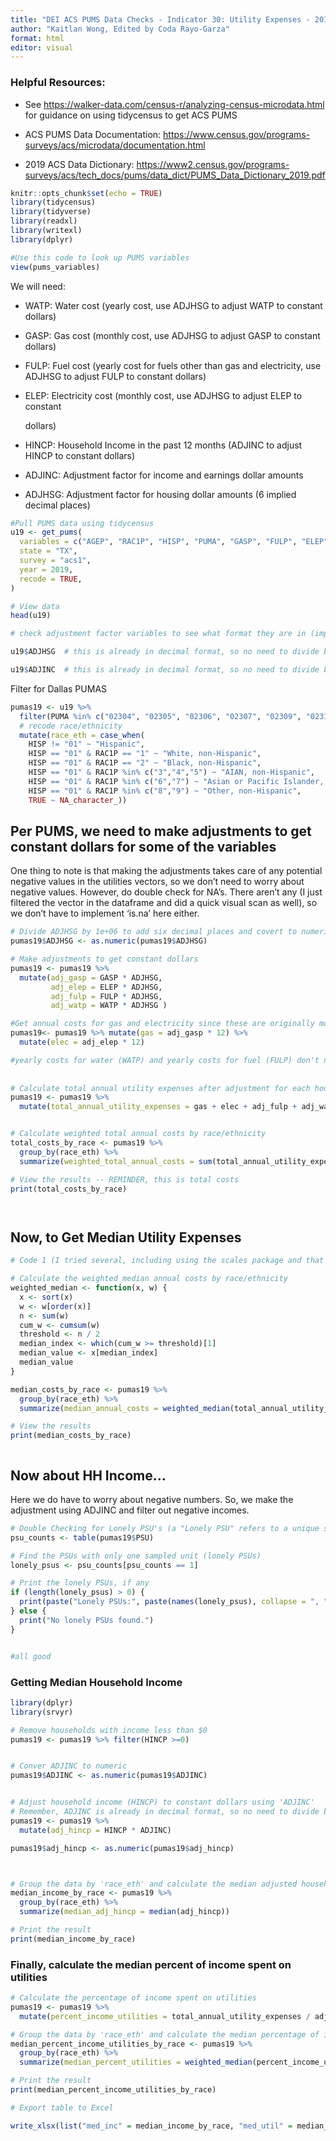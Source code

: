 ---
title: "DEI ACS PUMS Data Checks - Indicator 30: Utility Expenses - 2019 Final Version"
author: "Kaitlan Wong, Edited by Coda Rayo-Garza"
format: html
editor: visual
---

### **Helpful Resources:**

-   See <https://walker-data.com/census-r/analyzing-census-microdata.html> for guidance on using tidycensus to get ACS PUMS

-   ACS PUMS Data Documentation: <https://www.census.gov/programs-surveys/acs/microdata/documentation.html>

-   2019 ACS Data Dictionary: [https://www2.census.gov/programs-surveys/acs/tech_docs/pums/data_dict/PUMS_Data_Dictionary_2019.pdf](https://www2.census.gov/programs-surveys/acs/tech_docs/pums/data_dict/PUMS_Data_Dictionary_2021.pdf){.uri}

```{r setup, include=FALSE}
knitr::opts_chunk$set(echo = TRUE)
library(tidycensus) 
library(tidyverse) 
library(readxl) 
library(writexl) 
library(dplyr)
```

```{r}
#Use this code to look up PUMS variables 
view(pums_variables)
```

We will need:

-   WATP: Water cost (yearly cost, use ADJHSG to adjust WATP to constant dollars)

-   GASP: Gas cost (monthly cost, use ADJHSG to adjust GASP to constant dollars)

-   FULP: Fuel cost (yearly cost for fuels other than gas and electricity, use ADJHSG to adjust FULP to constant dollars)

-   ELEP: Electricity cost (monthly cost, use ADJHSG to adjust ELEP to constant

    dollars)

-   HINCP: Household Income in the past 12 months (ADJINC to adjust HINCP to constant dollars)

-   ADJINC: Adjustment factor for income and earnings dollar amounts

-   ADJHSG: Adjustment factor for housing dollar amounts (6 implied decimal places)

```{r}
#Pull PUMS data using tidycensus 
u19 <- get_pums(
  variables = c("AGEP", "RAC1P", "HISP", "PUMA", "GASP", "FULP", "ELEP", "WATP", "ADJINC", "ADJHSG", "HINCP"),
  state = "TX",
  survey = "acs1",
  year = 2019,
  recode = TRUE,
)

# View data
head(u19)
```

```{r}
# check adjustment factor variables to see what format they are in (implied decimals vs. decimal format)

u19$ADJHSG  # this is already in decimal format, so no need to divide by 1e+06 (unlike 2019 pums dataset)

u19$ADJINC  # this is already in decimal format, so no need to divide by 1e+06
```

Filter for Dallas PUMAS

```{r}
pumas19 <- u19 %>%
  filter(PUMA %in% c("02304", "02305", "02306", "02307", "02309", "02310", "02311", "02312", "02313", "02314", "02315", "02316", "02319", "01901", "02001")) %>%
  # recode race/ethnicity
  mutate(race_eth = case_when(
    HISP != "01" ~ "Hispanic",
    HISP == "01" & RAC1P == "1" ~ "White, non-Hispanic",
    HISP == "01" & RAC1P == "2" ~ "Black, non-Hispanic",
    HISP == "01" & RAC1P %in% c("3","4","5") ~ "AIAN, non-Hispanic",
    HISP == "01" & RAC1P %in% c("6","7") ~ "Asian or Pacific Islander, non-Hispanic",
    HISP == "01" & RAC1P %in% c("8","9") ~ "Other, non-Hispanic",
    TRUE ~ NA_character_)) 
```

## Per PUMS, we need to make adjustments to get constant dollars for some of the variables

One thing to note is that making the adjustments takes care of any potential negative values in the utilities vectors, so we don't need to worry about negative values. However, do double check for NA's. There aren't any (I just filtered the vector in the dataframe and did a quick visual scan as well), so we don't have to implement 'is.na' here either.

```{r}
# Divide ADJHSG by 1e+06 to add six decimal places and covert to numeric
pumas19$ADJHSG <- as.numeric(pumas19$ADJHSG)

# Make adjustments to get constant dollars 
pumas19 <- pumas19 %>%
  mutate(adj_gasp = GASP * ADJHSG,
         adj_elep = ELEP * ADJHSG,
         adj_fulp = FULP * ADJHSG,
         adj_watp = WATP * ADJHSG )

#Get annual costs for gas and electricity since these are originally monthly 
pumas19<- pumas19 %>% mutate(gas = adj_gasp * 12) %>%
  mutate(elec = adj_elep * 12) 

#yearly costs for water (WATP) and yearly costs for fuel (FULP) don't need to be multiplied
  
  
# Calculate total annual utility expenses after adjustment for each household
pumas19 <- pumas19 %>%
  mutate(total_annual_utility_expenses = gas + elec + adj_fulp + adj_watp)


# Calculate weighted total annual costs by race/ethnicity
total_costs_by_race <- pumas19 %>%
  group_by(race_eth) %>%
  summarize(weighted_total_annual_costs = sum(total_annual_utility_expenses * WGTP, na.rm = TRUE) / sum(WGTP, na.rm = TRUE))

# View the results -- REMINDER, this is total costs 
print(total_costs_by_race)




```

## Now, to Get Median Utility Expenses

```{r}

# Code 1 (I tried several, including using the scales package and that was not successful)

# Calculate the weighted median annual costs by race/ethnicity
weighted_median <- function(x, w) {
  x <- sort(x)
  w <- w[order(x)]
  n <- sum(w)
  cum_w <- cumsum(w)
  threshold <- n / 2
  median_index <- which(cum_w >= threshold)[1]
  median_value <- x[median_index]
  median_value
}

median_costs_by_race <- pumas19 %>%
  group_by(race_eth) %>%
  summarize(median_annual_costs = weighted_median(total_annual_utility_expenses, w = WGTP))

# View the results
print(median_costs_by_race)



```

## Now about HH Income...

Here we do have to worry about negative numbers. So, we make the adjustment using ADJINC and filter out negative incomes.

```{r}
# Double Checking for Lonely PSU's (a "Lonely PSU" refers to a unique situation where a Public Use Microdata Area (PUMA) contains only one Primary Sampling Unit (PSU))
psu_counts <- table(pumas19$PSU)

# Find the PSUs with only one sampled unit (lonely PSUs)
lonely_psus <- psu_counts[psu_counts == 1]

# Print the lonely PSUs, if any
if (length(lonely_psus) > 0) {
  print(paste("Lonely PSUs:", paste(names(lonely_psus), collapse = ", ")))
} else {
  print("No lonely PSUs found.")
}


#all good 
```

### Getting Median Household Income

```{r}
library(dplyr)
library(srvyr)

# Remove households with income less than $0
pumas19 <- pumas19 %>% filter(HINCP >=0)


# Conver ADJINC to numeric
pumas19$ADJINC <- as.numeric(pumas19$ADJINC)


# Adjust household income (HINCP) to constant dollars using 'ADJINC'
# Remember, ADJINC is already in decimal format, so no need to divide by 1e+06
pumas19 <- pumas19 %>%
  mutate(adj_hincp = HINCP * ADJINC)

pumas19$adj_hincp <- as.numeric(pumas19$adj_hincp)



# Group the data by 'race_eth' and calculate the median adjusted household income
median_income_by_race <- pumas19 %>%
  group_by(race_eth) %>%
  summarize(median_adj_hincp = median(adj_hincp))

# Print the result
print(median_income_by_race)
```

### Finally, calculate the median percent of income spent on utilities

```{r}

# Calculate the percentage of income spent on utilities
pumas19 <- pumas19 %>%
  mutate(percent_income_utilities = total_annual_utility_expenses / adj_hincp)

# Group the data by 'race_eth' and calculate the median percentage of income spent on utilities
median_percent_income_utilities_by_race <- pumas19 %>%
  group_by(race_eth) %>%
  summarize(median_percent_utilities = weighted_median(percent_income_utilities, w = WGTP))

# Print the result
print(median_percent_income_utilities_by_race)
```

```{r}
# Export table to Excel

write_xlsx(list("med_inc" = median_income_by_race, "med_util" = median_costs_by_race, "percent_inc" = median_percent_income_utilities_by_race), "30_Utility Expenses_2019.xlsx")
```

